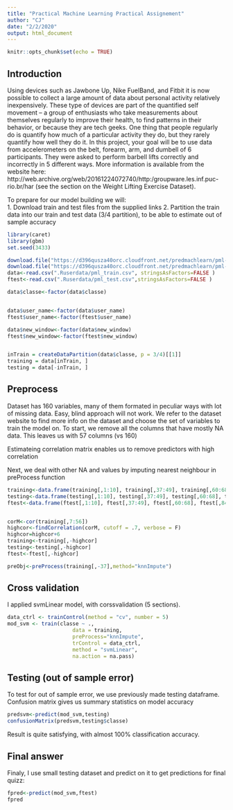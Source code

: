 ```yaml
---
title: "Practical Machine Learning Practical Assignement"
author: "CJ"
date: "2/2/2020"
output: html_document
---
```


```r
knitr::opts_chunk$set(echo = TRUE)

```

## Introduction

Using devices such as Jawbone Up, Nike FuelBand, and Fitbit it is now possible to collect a large amount of data about personal activity relatively inexpensively. These type of devices are part of the quantified self movement – a group of enthusiasts who take measurements about themselves regularly to improve their health, to find patterns in their behavior, or because they are tech geeks. One thing that people regularly do is quantify how much of a particular activity they do, but they rarely quantify how well they do it. In this project, your goal will be to use data from accelerometers on the belt, forearm, arm, and dumbell of 6 participants. They were asked to perform barbell lifts correctly and incorrectly in 5 different ways. More information is available from the website here: http://web.archive.org/web/20161224072740/http:/groupware.les.inf.puc-rio.br/har (see the section on the Weight Lifting Exercise Dataset).


To prepare for our model building we will:  
1. Download train and test files from the supplied links
2. Partition the train data into our train and test data (3/4 partition), to be able to estimate out of sample accuracy


```r
library(caret)
library(gbm)
set.seed(3433)

download.file("https://d396qusza40orc.cloudfront.net/predmachlearn/pml-training.csv", ".Ruserdata/pml_train.csv")
download.file("https://d396qusza40orc.cloudfront.net/predmachlearn/pml-testing.csv", ".Ruserdata/pml_test.csv")
data<-read.csv(".Ruserdata/pml_train.csv", stringsAsFactors=FALSE )
ftest<-read.csv(".Ruserdata/pml_test.csv",stringsAsFactors=FALSE )

data$classe<-factor(data$classe)


data$user_name<-factor(data$user_name)
ftest$user_name<-factor(ftest$user_name)

data$new_window<-factor(data$new_window)
ftest$new_window<-factor(ftest$new_window)


inTrain = createDataPartition(data$classe, p = 3/4)[[1]]
training = data[inTrain, ]
testing = data[-inTrain, ]

```
## Preprocess
  
Dataset has 160 variables, many of them formated in peculiar ways with lot of missing data. Easy, blind approach will not work. We refer to the dataset website to find more info on the dataset and choose the set of variables to train the model on.  To start, we remove all the columns that have mostly NA data. This leaves us with 57 columns (vs 160)

Estimateing correlation matrix enables us to remove predictors with high correlation

Next, we deal with other NA and values by imputing nearest neighbour in preProcess function



```r
training<-data.frame(training[,1:10], training[,37:49], training[,60:68], training[,84:86], training[,113:124], training[,151:160])
testing<-data.frame(testing[,1:10], testing[,37:49], testing[,60:68], testing[,84:86], testing[,113:124], testing[,151:160])
ftest<-data.frame(ftest[,1:10], ftest[,37:49], ftest[,60:68], ftest[,84:86], ftest[,113:124], ftest[,151:160])


corM<-cor(training[,7:56])
highcor<-findCorrelation(corM, cutoff = .7, verbose = F)
highcor=highcor+6
training<-training[,-highcor]
testing<-testing[,-highcor]
ftest<-ftest[,-highcor]

preObj<-preProcess(training[,-37],method="knnImpute")


```


## Cross validation

I applied svmLinear model, with corssvalidation (5 sections). 

```r
data_ctrl <- trainControl(method = "cv", number = 5)
mod_svm <- train(classe ~ .,   
                     data = training,  
                     preProcess="knnImpute",
                     trControl = data_ctrl,              
                     method = "svmLinear",                      
                     na.action = na.pass)  

```

## Testing (out of sample error)

To test for out of sample error, we use previously made testing dataframe. Confusion matrix gives us summary statistics on model accuracy

```r
predsvm<-predict(mod_svm,testing)
confusionMatrix(predsvm,testing$classe)

```
  
Result is quite satisfying, with almost 100% classification accuracy. 

## Final answer 

Finaly, I use small testing dataset and predict on it to get predictions for final quizz:  

```r
fpred<-predict(mod_svm,ftest)
fpred
```




